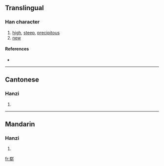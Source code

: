 {{also|嶄}}
==Translingual==

===Han character===
{{Han char|rn=46|rad=山|as=08|sn=11|four=|canj=山大手中 (UKQL)}}

# [[high]], [[steep]], [[precipitous]]
# [[new]]

====References====
* {{Han ref|kx=0315.151|hdz=10779.030|uh=5D2D|ud=23853}}

----

==Cantonese==

===Hanzi===
{{yue-hanzi|jyut=|y=jaam2}}

# {{defn|Cantonese}}

----

==Mandarin==

===Hanzi===
{{cmn-hanzi|tra=嶄|pin=[[zhǎn]] ([[zhan3]])|wg=chan<sup>3</sup>}}

# {{defn|Mandarin}}

[[fr:崭]]